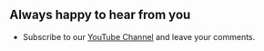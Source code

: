 
## Always happy to hear from you

- Subscribe to our [YouTube Channel](https://youtube.com/@volkovlabs) and leave your comments.

<Sponsor />
